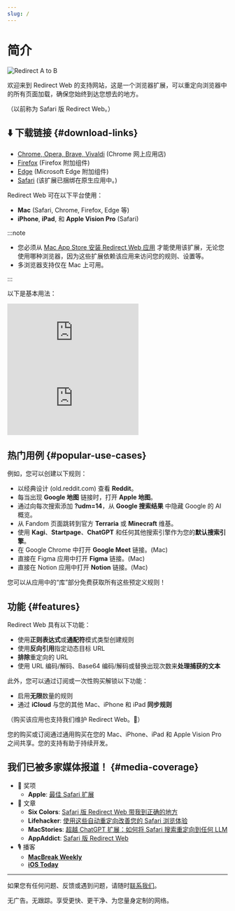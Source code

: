 ```yaml
---
slug: /
---
```



# 简介

<div style={{display: "flex", flexDirection: "column", alignItems: "flex-start", marginBottom: "25px"}}>
  <img src={useBaseUrl("img/redirect-a-to-b.png")} style={{display: "block", minWidth: "360px", maxWidth: "500px", width: "100%", height: "auto", marginBottom: "25px"}} alt="Redirect A to B" />
  <ExtensionStoreLinks />
</div>

欢迎来到 Redirect Web 的支持网站，这是一个浏览器扩展，可以重定向浏览器中的所有页面加载，确保您始终到达您想去的地方。

（以前称为 Safari 版 Redirect Web。）

## ⬇️ 下载链接 {#download-links}

- [Chrome, Opera, Brave, Vivaldi](https://chromewebstore.google.com/detail/ffglckbhfbfmdkefdmjbhpnffkcmlhdh) (Chrome 网上应用店)
- [Firefox](https://addons.mozilla.org/firefox/addon/redirect-web/) (Firefox 附加组件)
- [Edge](https://microsoftedge.microsoft.com/addons/detail/hmfkakfdccgdpgemaicfgngnmflefpga) (Microsoft Edge 附加组件)
- [Safari](https://apps.apple.com/app/id1571283503) (该扩展已捆绑在原生应用中。)

Redirect Web 可在以下平台使用：

- **Mac** (Safari, Chrome, Firefox, Edge 等)
- **iPhone**, **iPad**, 和 **Apple Vision Pro** (Safari)

:::note

- 您必须从 [Mac App Store 安装 Redirect Web 应用](https://apps.apple.com/app/id1571283503) 才能使用该扩展，无论您使用哪种浏览器，因为这些扩展依赖该应用来访问您的规则、设置等。
- 多浏览器支持仅在 Mac 上可用。

:::

以下是基本用法：

<iframe style={{width:"100%", aspectRatio:"9/16", height:"auto", maxHeight:"60vh", maxWidth:"35vh"}} src="https://www.youtube.com/embed/NaQ5X-v-qJU" title="iOS Demo Video (YouTube)" frameborder="0" allow="accelerometer; autoplay; clipboard-write; encrypted-media; gyroscope; picture-in-picture; web-share" allowfullscreen></iframe>

<iframe style={{width:"100%", aspectRatio:"17/9", height:"auto", maxHeight:"100vh"}} src="https://www.youtube.com/embed/5eU89Gu73SQ" title="macOS Demo Video (YouTube)" frameborder="0" allow="accelerometer; autoplay; clipboard-write; encrypted-media; gyroscope; picture-in-picture; web-share" allowfullscreen></iframe>

## 热门用例 {#popular-use-cases}

例如，您可以创建以下规则：

- 以经典设计 (old.reddit.com) 查看 **Reddit**。
- 每当出现 **Google 地图** 链接时，打开 **Apple 地图**。
- 通过向每次搜索添加 **?udm=14**，从 **Google 搜索结果** 中隐藏 Google 的 AI 概览。
- 从 Fandom 页面跳转到官方 **Terraria** 或 **Minecraft** 维基。
- 使用 **Kagi**、**Startpage**、**ChatGPT** 和任何其他搜索引擎作为您的**默认搜索引擎**。
- 在 Google Chrome 中打开 **Google Meet** 链接。(Mac)
- 直接在 Figma 应用中打开 **Figma** 链接。(Mac)
- 直接在 Notion 应用中打开 **Notion** 链接。(Mac)

您可以从应用中的“库”部分免费获取所有这些预定义规则！

## 功能 {#features}

Redirect Web 具有以下功能：

- 使用**正则表达式**或**通配符**模式类型创建规则
- 使用**反向引用**指定动态目标 URL
- **排除**重定向的 URL
- 使用 URL 编码/解码、Base64 编码/解码或替换出现次数来**处理捕获的文本**

此外，您可以通过订阅或一次性购买解锁以下功能：

- 启用**无限**数量的规则
- 通过 **iCloud** 与您的其他 Mac、iPhone 和 iPad **同步规则**

（购买该应用也支持我们维护 Redirect Web。🙏）

您的购买或订阅通过通用购买在您的 Mac、iPhone、iPad 和 Apple Vision Pro 之间共享。您的支持有助于持续开发。


## 我们已被多家媒体报道！ {#media-coverage}

* 🏅 奖项
    * **Apple**: [最佳 Safari 扩展](https://apps.apple.com/us/story/id1377753262)
* 📰 文章
    * **Six Colors**: [Safari 版 Redirect Web 带我到正确的地方](https://sixcolors.com/post/2022/11/redirect-web-for-safari-takes-me-to-the-right-places/)
    * **Lifehacker**: [使用这些自动重定向改善您的 Safari 浏览体验](https://lifehacker.com/improve-your-safari-browsing-experience-with-these-auto-1849812013)
    * **MacStories**: [超越 ChatGPT 扩展：如何将 Safari 搜索重定向到任何 LLM](https://www.macstories.net/tutorials/beyond-chatgpts-extension-how-to-redirect-safari-searches-to-any-llm/)
    * **AppAddict**: [Safari 版 Redirect Web](https://appaddict.app/post/redirect-web-for-safari)
* 🎙️ 播客
    * [**MacBreak Weekly**](https://youtu.be/I251K3L2s88?t=7427)
    * [**iOS Today**](https://youtu.be/cWkwH84b6M4?t=636)

---

如果您有任何问题、反馈或遇到问题，请随时[联系我们](contact-us)。

无广告。无跟踪。享受更快、更干净、为您量身定制的网络。